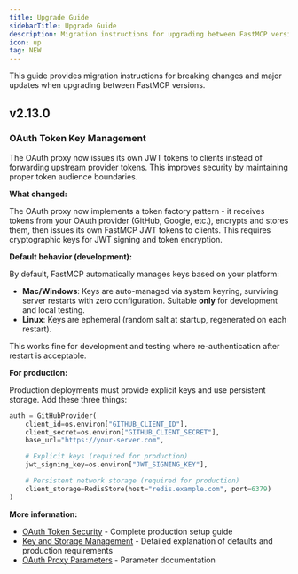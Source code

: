 ```yaml
---
title: Upgrade Guide
sidebarTitle: Upgrade Guide
description: Migration instructions for upgrading between FastMCP versions
icon: up
tag: NEW
---
```


This guide provides migration instructions for breaking changes and major updates when upgrading between FastMCP versions.

## v2.13.0

### OAuth Token Key Management

The OAuth proxy now issues its own JWT tokens to clients instead of forwarding upstream provider tokens. This improves security by maintaining proper token audience boundaries.

**What changed:**

The OAuth proxy now implements a token factory pattern - it receives tokens from your OAuth provider (GitHub, Google, etc.), encrypts and stores them, then issues its own FastMCP JWT tokens to clients. This requires cryptographic keys for JWT signing and token encryption.

**Default behavior (development):**

By default, FastMCP automatically manages keys based on your platform:
- **Mac/Windows**: Keys are auto-managed via system keyring, surviving server restarts with zero configuration. Suitable **only** for development and local testing.
- **Linux**: Keys are ephemeral (random salt at startup, regenerated on each restart).

This works fine for development and testing where re-authentication after restart is acceptable.

**For production:**

Production deployments must provide explicit keys and use persistent storage. Add these three things:

```python
auth = GitHubProvider(
    client_id=os.environ["GITHUB_CLIENT_ID"],
    client_secret=os.environ["GITHUB_CLIENT_SECRET"],
    base_url="https://your-server.com",

    # Explicit keys (required for production)
    jwt_signing_key=os.environ["JWT_SIGNING_KEY"],

    # Persistent network storage (required for production)
    client_storage=RedisStore(host="redis.example.com", port=6379)
)
```

**More information:**
- [OAuth Token Security](/deployment/http#oauth-token-security) - Complete production setup guide
- [Key and Storage Management](/servers/auth/oauth-proxy#key-and-storage-management) - Detailed explanation of defaults and production requirements
- [OAuth Proxy Parameters](/servers/auth/oauth-proxy#configuration-parameters) - Parameter documentation
